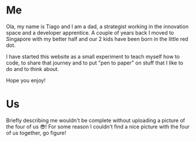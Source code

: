 

# Me
Ola, my name is Tiago and I am a dad, a strategist working in the innovation space and a 
developer apprentice. A couple of years back I moved to Singapore with my better half and our 
2 kids have been born in the little red dot.

I have started this website as a small experiment to teach myself how to code, to share that 
journey and to put "pen to paper" on stuff that I like to do and to think about.

Hope you enjoy! 


# Us
Briefly describing me wouldn't be complete without uploading a picture of the four of us 😎! 
For some reason I couldn't find a nice picture with the four of us together, go figure!


<FamilyPhoto />


